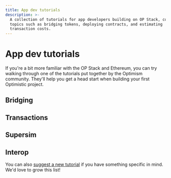```yaml
---
title: App dev tutorials
description: >-
  A collection of tutorials for app developers building on OP Stack, covering
  topics such as bridging tokens, deploying contracts, and estimating
  transaction costs.
---
```


# App dev tutorials

If you're a bit more familiar with the OP Stack and Ethereum, you can try walking through one of the tutorials put together by the Optimism community. They'll help you get a head start when building your first Optimistic project.

## Bridging
<CardGroup>
  <Card title="Communicating between OP Stack and Ethereum in Solidity" href="/app-developers/tutorials/bridging/cross-dom-solidity" icon="fa-solid fa-code" />
  <Card title="Bridging ERC-20 tokens with the @eth-optimism/viem package" href="/app-developers/tutorials/bridging/cross-dom-bridge-erc20" icon="fa-solid fa-coins" />
  <Card title="Bridging ETH with Viem" href="/app-developers/tutorials/bridging/cross-dom-bridge-eth" icon="fab fa-ethereum" />
  <Card title="Bridging your custom ERC-20 token using the Standard Bridge" href="/app-developers/tutorials/bridging/standard-bridge-custom-token" icon="fa-solid fa-palette" />
  <Card title="Bridging your standard ERC-20 token using the Standard Bridge" href="/app-developers/tutorials/bridging/standard-bridge-standard-token" icon="fa-solid fa-certificate" />
  <Card title="Bridging tutorials" href="/app-developers/tutorials/bridging" icon="fa-solid fa-bridge" />
</CardGroup>

## Transactions
<CardGroup>
  <Card title="Estimating transaction costs on OP Stack" href="/app-developers/tutorials/transactions/sdk-estimate-costs" icon="fa-solid fa-calculator" />
  <Card title="Tracing deposits and withdrawals" href="/app-developers/tutorials/transactions/sdk-trace-txns" icon="fa-solid fa-route" />
  <Card title="Triggering OP Stack transactions from Ethereum" href="/app-developers/tutorials/transactions/send-tx-from-eth" icon="fa-solid fa-play" />
  <Card title="Transaction tutorials" href="/app-developers/tutorials/transactions" icon="fa-solid fa-exchange-alt" />
</CardGroup>

## Supersim
<CardGroup>
  <Card title="Getting Started: Installation" href="/app-developers/tutorials/supersim/getting-started/installation" icon="fa-solid fa-download" />
  <Card title="Getting Started: First Steps" href="/app-developers/tutorials/supersim/getting-started/first-steps" icon="fa-solid fa-rocket" />
  <Card title="CLI: Vanilla mode (non-forked)" href="/app-developers/tutorials/supersim/reference/vanilla" icon="fa-solid fa-terminal" />
  <Card title="CLI: Fork mode" href="/app-developers/tutorials/supersim/reference/fork" icon="fa-solid fa-code-branch" />
  <Card title="Included Contracts" href="/app-developers/tutorials/supersim/chain-env/included-contracts" icon="fa-solid fa-file-contract" />
  <Card title="OPChainA (chainID 901)" href="/app-developers/tutorials/supersim/chain-env/chain-a" icon="fa-solid fa-link" />
  <Card title="OPChainB (chainID 902)" href="/app-developers/tutorials/supersim/chain-env/chain-b" icon="fa-solid fa-link" />
  <Card title="Deposit transactions" href="/app-developers/tutorials/supersim/deposit-transactions" icon="fa-solid fa-arrow-down" />
  <Card title="Supersim guides and tutorials" href="/app-developers/tutorials/supersim" icon="fa-solid fa-flask" />
</CardGroup>

## Interop
<CardGroup>
  <Card title="Deploying a SuperchainERC20" href="/app-developers/tutorials/interop/deploy-superchain-erc20" icon="fa-solid fa-rocket" />
  <Card title="Transferring a SuperchainERC20" href="/app-developers/tutorials/interop/transfer-superchainERC20" icon="fa-solid fa-paper-plane" />
  <Card title="Bridging native cross-chain ETH transfers" href="/app-developers/tutorials/interop/bridge-crosschain-eth" icon="fab fa-ethereum" />
  <Card title="Interop tutorials" href="/app-developers/tutorials/interop" icon="fa-solid fa-network-wired" />
</CardGroup>

You can also [suggest a new tutorial](https://github.com/ethereum-optimism/docs/issues/new?assignees=\&labels=tutorial%2Cdocumentation%2Ccommunity-request\&projects=\&template=suggest_tutorial.yaml\&title=%5BTUTORIAL%5D+Add+PR+title) if you have something specific in mind. We'd love to grow this list!
